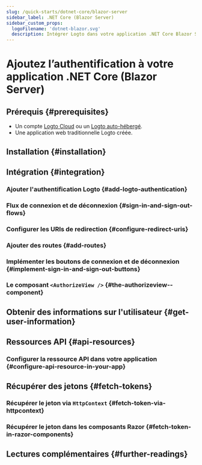 ```yaml
---
slug: /quick-starts/dotnet-core/blazor-server
sidebar_label: .NET Core (Blazor Server)
sidebar_custom_props:
  logoFilename: 'dotnet-blazor.svg'
  description: Intégrer Logto dans votre application .NET Core Blazor Server.
---
```




# Ajoutez l’authentification à votre application .NET Core (Blazor Server)

<GuideTip />

## Prérequis \{#prerequisites}

- Un compte [Logto Cloud](https://cloud.logto.io) ou un [Logto auto-hébergé](/introduction/set-up-logto-oss).
- Une application web traditionnelle Logto créée.

## Installation \{#installation}

<Installation />

## Intégration \{#integration}

### Ajouter l'authentification Logto \{#add-logto-authentication}

<AddAuthentication />

### Flux de connexion et de déconnexion \{#sign-in-and-sign-out-flows}

<SignInAndSignOutFlows />

### Configurer les URIs de redirection \{#configure-redirect-uris}

<ConfigureRedirectUris />

### Ajouter des routes \{#add-routes}

<AddRoutes />

### Implémenter les boutons de connexion et de déconnexion \{#implement-sign-in-and-sign-out-buttons}

<ImplementButtons />

### Le composant `<AuthorizeView />` \{#the-authorizeview--component}

<AuthorizeViewComponent />

<Checkpoint />

## Obtenir des informations sur l'utilisateur \{#get-user-information}

<GetUserInformation />

## Ressources API \{#api-resources}

<ApiResourcesDescription />

### Configurer la ressource API dans votre application \{#configure-api-resource-in-your-app}

<ConfigureApiResources />

## Récupérer des jetons \{#fetch-tokens}

### Récupérer le jeton via `HttpContext` \{#fetch-token-via-httpcontext}

<FetchTokens />

### Récupérer le jeton dans les composants Razor \{#fetch-token-in-razor-components}

<FetchTokenInRazorComponents />

## Lectures complémentaires \{#further-readings}

<FurtherReadings />
